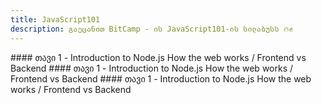 ```yaml
---
title: JavaScript101
description: გაეცანით BitCamp - ის JavaScript101-ის სილაბუსს 🔥✊
---
```


<div className="grid sm:grid-cols-2 gap-4 mt-6">
  <Card>
    #### თავი 1 - Introduction to Node.js How the web works / Frontend vs
    Backend
  </Card>
  <Card>
    #### თავი 1 - Introduction to Node.js How the web works / Frontend vs
    Backend
  </Card>
  <Card>
    #### თავი 1 - Introduction to Node.js How the web works / Frontend vs
    Backend
  </Card>
</div>
